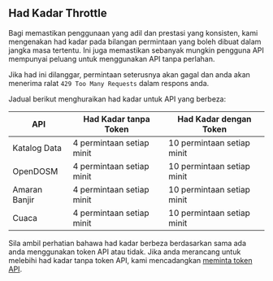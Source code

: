 ## Had Kadar Throttle

Bagi memastikan penggunaan yang adil dan prestasi yang konsisten, kami mengenakan had kadar pada bilangan permintaan yang boleh dibuat dalam jangka masa tertentu. Ini juga memastikan sebanyak mungkin pengguna API mempunyai peluang untuk menggunakan API tanpa perlahan.

Jika had ini dilanggar, permintaan seterusnya akan gagal dan anda akan menerima ralat `429 Too Many Requests` dalam respons anda.

Jadual berikut menghuraikan had kadar untuk API yang berbeza:

| API           | Had Kadar tanpa Token     | Had Kadar dengan Token     |
| ------------- | ------------------------- | -------------------------- |
| Katalog Data  | 4 permintaan setiap minit | 10 permintaan setiap minit |
| OpenDOSM      | 4 permintaan setiap minit | 10 permintaan setiap minit |
| Amaran Banjir | 4 permintaan setiap minit | 10 permintaan setiap minit |
| Cuaca         | 4 permintaan setiap minit | 10 permintaan setiap minit |

Sila ambil perhatian bahawa had kadar berbeza berdasarkan sama ada anda menggunakan token API atau tidak. Jika anda merancang untuk melebihi had kadar tanpa token API, kami mencadangkan [meminta token API](/authentication).
